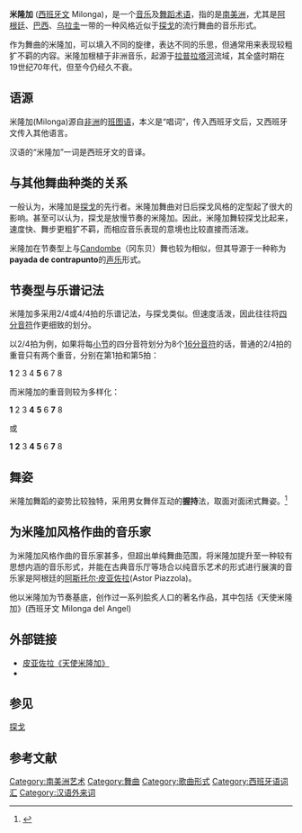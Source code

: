 '''米隆加''' ([[西班牙文|西班牙文]] Milonga)，是一个[[音乐|音乐]]及[[舞蹈|舞蹈]][[术语|术语]]，指的是[[南美洲|南美洲]]，尤其是[[阿根廷|阿根廷]]、[[巴西|巴西]]、[[乌拉圭|乌拉圭]]一带的一种风格近似于[[探戈|探戈]]的流行舞曲的音乐形式。
 
作为舞曲的米隆加，可以填入不同的旋律，表达不同的乐思，但通常用来表现较粗犷不羁的内容。米隆加根植于非洲音乐，起源于[[拉普拉塔河|拉普拉塔河]]流域，其全盛时期在19世纪70年代，但至今仍经久不衰。

== 语源 ==

米隆加(Milonga)源自[[非洲|非洲]]的[[班图语|班图语]]，本义是“唱词”，传入西班牙文后，又西班牙文传入其他语言。
 
汉语的“米隆加”一词是西班牙文的音译。

== 与其他舞曲种类的关系 ==

一般认为，米隆加是[[探戈|探戈]]的先行者。米隆加舞曲对日后探戈风格的定型起了很大的影响。甚至可以认为，探戈是放慢节奏的米隆加。因此，米隆加舞较探戈比起来，速度快、舞步更粗犷不羁，而相应音乐表现的意境也比较直接而活泼。
 
米隆加在节奏型上与[[Candombe|Candombe]]（冈东贝）舞也较为相似，但其导源于一种称为'''payada de contrapunto'''的[[声乐|声乐]]形式。

== 节奏型与乐谱记法 ==

米隆加多采用2/4或4/4拍的乐谱记法，与探戈类似。但速度活泼，因此往往将[[四分音符|四分音符]]作更细致的划分。
 
以2/4拍为例，如果将每[[小节|小节]]的四分音符划分为8个[[16分音符|16分音符]]的话，普通的2/4拍的重音只有两个重音，分别在第1拍和第5拍：

'''1''' 2 3 4 '''5''' 6 7 8

而米隆加的重音则较为多样化：
 
'''1''' 2 3 '''4''' '''5''' 6 '''7''' 8
 
或

'''1''' '''2''' 3 '''4 5''' 6 '''7''' 8 

== 舞姿 ==

米隆加舞蹈的姿势比较独特，采用男女舞伴互动的'''握持'''法，取面对面闭式舞姿。<ref>{{cite web|url=http://www.geocities.com/bigguyoro/607.doc|archiveurl=https://web.archive.org/web/20030928203126/http://www.geocities.com/bigguyoro/607.doc|archivedate=2003-09-28|title=三种跳米隆加舞的推荐舞步|deadurl=yes}}</ref>

== 为米隆加风格作曲的音乐家 ==

为米隆加风格作曲的音乐家甚多，但超出单纯舞曲范围，将米隆加提升至一种较有思想内涵的音乐形式，并能在古典音乐厅等场合以纯音乐艺术的形式进行展演的音乐家是阿根廷的[[阿斯托尔·皮亚佐拉|阿斯托尔·皮亚佐拉]](Astor Piazzola)。
 
他以米隆加为节奏基底，创作过一系列脍炙人口的著名作品，其中包括《天使米隆加》(西班牙文 Milonga del Angel)

== 外部链接 ==

*[https://web.archive.org/web/20080201210003/http://bbs.cnstrad.com/thread-11829-1-1.html 皮亚佐拉《天使米隆加》]
*{{cite web|url=http://www.geocities.com/bigguyoro/607.doc|archiveurl=https://web.archive.org/web/20030928203126/http://www.geocities.com/bigguyoro/607.doc|archivedate=2003-09-28|title=三种跳米隆加舞的推荐舞步|deadurl=yes}}

== 参见 ==
[[探戈|探戈]]

== 参考文献 ==
{{Reflist|2}}

[[Category:南美洲艺术|Category:南美洲艺术]]
[[Category:舞曲|Category:舞曲]]
[[Category:歌曲形式|Category:歌曲形式]]
[[Category:西班牙语词汇|Category:西班牙语词汇]]
[[Category:汉语外来词|Category:汉语外来词]]